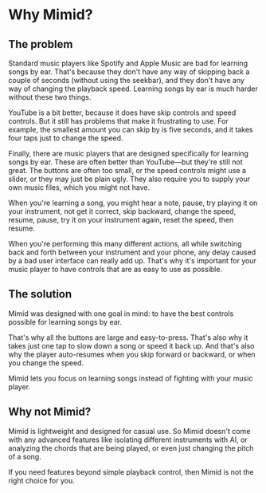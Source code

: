 # Why Mimid?

## The problem

Standard music players like Spotify and Apple Music are bad for learning songs by ear.
That's because they don't have any way of skipping back a couple of seconds (without using the seekbar),
and they don't have any way of changing the playback speed.
Learning songs by ear is much harder without these two things.

YouTube is a bit better, because it does have skip controls and speed controls.
But it still has problems that make it frustrating to use.
For example, the smallest amount you can skip by is five seconds,
and it takes four taps just to change the speed.

Finally, there are music players that are designed specifically for learning songs by ear.
These are often better than YouTube—but they're still not great.
The buttons are often too small, or the speed controls might use a slider, or they may just be plain ugly.
They also require you to supply your own music files, which you might not have.

When you're learning a song, you might hear a note,
pause, try playing it on your instrument, not get it correct,
skip backward, change the speed, resume, pause, try it on your instrument again,
reset the speed, then resume.

When you're performing this many different actions,
all while switching back and forth between your instrument and your phone,
any delay caused by a bad user interface can really add up.
That's why it's important for your music player to have controls that are as easy to use as possible.

## The solution

Mimid was designed with one goal in mind:
to have the best controls possible for learning songs by ear.

That's why all the buttons are large and easy-to-press.
That's also why it takes just one tap to slow down a song or speed it back up.
And that's also why the player auto-resumes when you skip forward or backward, or when you change the speed.

Mimid lets you focus on learning songs instead of fighting with your music player.

## Why not Mimid?

Mimid is lightweight and designed for casual use.
So Mimid doesn't come with any advanced features like isolating different instruments with AI,
or analyzing the chords that are being played, or even just changing the pitch of a song.

If you need features beyond simple playback control, then Mimid is not the right choice for you.
